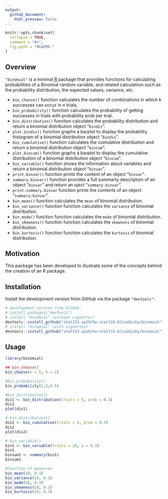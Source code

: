 ```yaml
---
output:
  github_document:
    html_preview: false
---
```


<!-- README.md is generated from README.Rmd. Please edit that file -->

```r
knitr::opts_chunk$set(
  collapse = TRUE,
  comment = "#>",
  fig.path = "README-"
)
```


## Overview

`"binomial"` is a minimal [R](http://www.r-project.org/) package 
that provides functions for calculating probabilities of a Binomial random variable, and related calculatiion such as the probability distribution, the expected values, variance, etc.

* `bin_choose()` function calculates the number of combinations in which k successes can occur in n trials.
* `bin_probability()` function calculates the probability of getting successes in trials with probability prob per trial.
* `bin_distribution()` function calculates the probability distribution and return a binomial distribution object "`bindis`".
* `plot.bindis()` function graphs a barplot to display the probability histogram of a binomial distribution object "`bindis`".
* `bin_cumulative()` function calculates the cumulative distribution and return a binomial distribution object "`bincum`".
* `plot.bincum()` function graphs a barplot to display the cumulative distribution of a binomial distribution object "`bincum`".
* `bin_variable()` function shows the information about variables and return a binomial distribution object "`binvar`".
* `print.binvar()` function prints the content of an object "`binvar`".
* `summary.binvar()` function provides a full summarty description of an object "`binvar`" and return an oject "`summary.binvar`".
* `print.summary.binvar` function prints the contents of an object "`summary.binvar`".
* `bin_mean()` function calculates the `mean` of binomial distribution.
* `bin_variance()` function function calculates the `variance` of binomial distribution.
* `bin_mode()` function function calculates the `mode` of binomial distribution.
* `bin_skewness()` function function calculates the `skewness` of binomial distribution.
* `bin_kurtosis()` function function calculates the `kurtosis` of binomial distribution.


## Motivation

This package has been developed to illustrate some of the concepts
behind the creation of an R package.

## Installation

Install the development version from GitHub via the package `"devtools"`:

```r
# development version from GitHub:
# install.packages("devtools") 
# install "binomial" (without vignettes)
devtools::install_github("stat133-sp19/hw-stat133-AliceQiuhy/binomial")
# install "binomial" (with vignettes)
devtools::install_github("stat133-sp19/hw-stat133-AliceQiuhy/binomial", build_vignettes = TRUE)
```

## Usage

```r
library(binomial)

## bin_choose()
bin_choose(n = 5, k = 2)

#bin_probability()
bin_probability(2,5,0.5)

#bin_distribution()
dis1 <- bin_distribution(trials = 5, prob = 0.5)
dis1
plot(dis1)

# bin_distribution()
dis2 <- bin_cumulative(trials = 5, prob = 0.5)
dis2
plot(dis2)

# bin_variable()
bin1 <- bin_variable(trials = 10, p = 0.3)
bin1
binsum1 <- summary(bin1)
binsum1

#Function of measures
bin_mean(10, 0.3)
bin_variance(10, 0.3)
bin_mode(10, 0.3)
bin_skewness(10, 0.3)
bin_kurtosis(10, 0.3)
```
